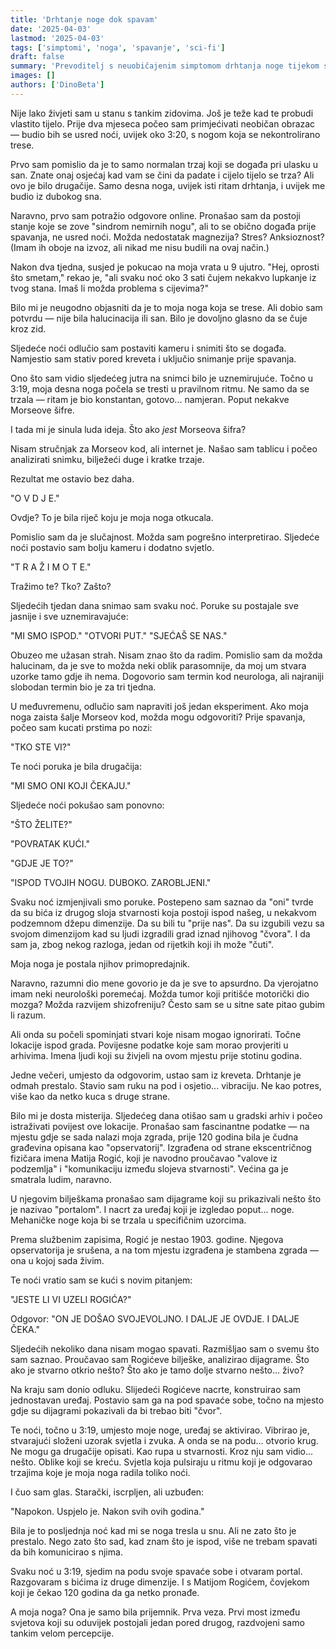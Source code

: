 ```yaml
---
title: 'Drhtanje noge dok spavam'
date: '2025-04-03'
lastmod: '2025-04-03'
tags: ['simptomi', 'noga', 'spavanje', 'sci-fi']
draft: false
summary: 'Prevoditelj s neuobičajenim simptomom drhtanja noge tijekom sna otkriva da njegovo tijelo možda komunicira s nečim što nadilazi naše shvaćanje.'
images: []
authors: ['DinoBeta']
---
```


Nije lako živjeti sam u stanu s tankim zidovima. Još je teže kad te probudi vlastito tijelo. Prije dva mjeseca počeo sam primjećivati neobičan obrazac — budio bih se usred noći, uvijek oko 3:20, s nogom koja se nekontrolirano trese.

Prvo sam pomislio da je to samo normalan trzaj koji se događa pri ulasku u san. Znate onaj osjećaj kad vam se čini da padate i cijelo tijelo se trza? Ali ovo je bilo drugačije. Samo desna noga, uvijek isti ritam drhtanja, i uvijek me budio iz dubokog sna.

Naravno, prvo sam potražio odgovore online. Pronašao sam da postoji stanje koje se zove "sindrom nemirnih nogu", ali to se obično događa prije spavanja, ne usred noći. Možda nedostatak magnezija? Stres? Anksioznost? (Imam ih oboje na izvoz, ali nikad me nisu budili na ovaj način.)

Nakon dva tjedna, susjed je pokucao na moja vrata u 9 ujutro. "Hej, oprosti što smetam," rekao je, "ali svaku noć oko 3 sati čujem nekakvo lupkanje iz tvog stana. Imaš li možda problema s cijevima?"

Bilo mi je neugodno objasniti da je to moja noga koja se trese. Ali dobio sam potvrdu — nije bila halucinacija ili san. Bilo je dovoljno glasno da se čuje kroz zid.

Sljedeće noći odlučio sam postaviti kameru i snimiti što se događa. Namjestio sam stativ pored kreveta i uključio snimanje prije spavanja.

Ono što sam vidio sljedećeg jutra na snimci bilo je uznemirujuće. Točno u 3:19, moja desna noga počela se tresti u pravilnom ritmu. Ne samo da se trzala — ritam je bio konstantan, gotovo... namjeran. Poput nekakve Morseove šifre.

I tada mi je sinula luda ideja. Što ako *jest* Morseova šifra?

Nisam stručnjak za Morseov kod, ali internet je. Našao sam tablicu i počeo analizirati snimku, bilježeći duge i kratke trzaje.

Rezultat me ostavio bez daha.

"O V D J E."

Ovdje? To je bila riječ koju je moja noga otkucala.

Pomislio sam da je slučajnost. Možda sam pogrešno interpretirao. Sljedeće noći postavio sam bolju kameru i dodatno svjetlo.

"T R A Ž I M O  T E."

Tražimo te? Tko? Zašto?

Sljedećih tjedan dana snimao sam svaku noć. Poruke su postajale sve jasnije i sve uznemiravajuće:

"MI SMO ISPOD."
"OTVORI PUT."
"SJEĆAŠ SE NAS."

Obuzeo me užasan strah. Nisam znao što da radim. Pomislio sam da možda halucinam, da je sve to možda neki oblik parasomnije, da moj um stvara uzorke tamo gdje ih nema. Dogovorio sam termin kod neurologa, ali najraniji slobodan termin bio je za tri tjedna.

U međuvremenu, odlučio sam napraviti još jedan eksperiment. Ako moja noga zaista šalje Morseov kod, možda mogu odgovoriti? Prije spavanja, počeo sam kucati prstima po nozi:

"TKO STE VI?"

Te noći poruka je bila drugačija:

"MI SMO ONI KOJI ČEKAJU."

Sljedeće noći pokušao sam ponovno:

"ŠTO ŽELITE?"

"POVRATAK KUĆI."

"GDJE JE TO?"

"ISPOD TVOJIH NOGU. DUBOKO. ZAROBLJENI."

Svaku noć izmjenjivali smo poruke. Postepeno sam saznao da "oni" tvrde da su bića iz drugog sloja stvarnosti koja postoji ispod našeg, u nekakvom podzemnom džepu dimenzije. Da su bili tu "prije nas". Da su izgubili vezu sa svojom dimenzijom kad su ljudi izgradili grad iznad njihovog "čvora". I da sam ja, zbog nekog razloga, jedan od rijetkih koji ih može "čuti".

Moja noga je postala njihov primopredajnik.

Naravno, razumni dio mene govorio je da je sve to apsurdno. Da vjerojatno imam neki neurološki poremećaj. Možda tumor koji pritišće motorički dio mozga? Možda razvijem shizofreniju? Često sam se u sitne sate pitao gubim li razum.

Ali onda su počeli spominjati stvari koje nisam mogao ignorirati. Točne lokacije ispod grada. Povijesne podatke koje sam morao provjeriti u arhivima. Imena ljudi koji su živjeli na ovom mjestu prije stotinu godina.

Jedne večeri, umjesto da odgovorim, ustao sam iz kreveta. Drhtanje je odmah prestalo. Stavio sam ruku na pod i osjetio... vibraciju. Ne kao potres, više kao da netko kuca s druge strane.

Bilo mi je dosta misterija. Sljedećeg dana otišao sam u gradski arhiv i počeo istraživati povijest ove lokacije. Pronašao sam fascinantne podatke — na mjestu gdje se sada nalazi moja zgrada, prije 120 godina bila je čudna građevina opisana kao "opservatorij". Izgrađena od strane ekscentričnog fizičara imena Matija Rogić, koji je navodno proučavao "valove iz podzemlja" i "komunikaciju između slojeva stvarnosti". Većina ga je smatrala ludim, naravno.

U njegovim bilješkama pronašao sam dijagrame koji su prikazivali nešto što je nazivao "portalom". I nacrt za uređaj koji je izgledao poput... noge. Mehaničke noge koja bi se trzala u specifičnim uzorcima.

Prema službenim zapisima, Rogić je nestao 1903. godine. Njegova opservatorija je srušena, a na tom mjestu izgrađena je stambena zgrada — ona u kojoj sada živim.

Te noći vratio sam se kući s novim pitanjem:

"JESTE LI VI UZELI ROGIĆA?"

Odgovor: "ON JE DOŠAO SVOJEVOLJNO. I DALJE JE OVDJE. I DALJE ČEKA."

Sljedećih nekoliko dana nisam mogao spavati. Razmišljao sam o svemu što sam saznao. Proučavao sam Rogićeve bilješke, analizirao dijagrame. Što ako je stvarno otkrio nešto? Što ako je tamo dolje stvarno nešto... živo?

Na kraju sam donio odluku. Slijedeći Rogićeve nacrte, konstruirao sam jednostavan uređaj. Postavio sam ga na pod spavaće sobe, točno na mjesto gdje su dijagrami pokazivali da bi trebao biti "čvor".

Te noći, točno u 3:19, umjesto moje noge, uređaj se aktivirao. Vibrirao je, stvarajući složeni uzorak svjetla i zvuka. A onda se na podu... otvorio krug. Ne mogu ga drugačije opisati. Kao rupa u stvarnosti. Kroz nju sam vidio... nešto. Oblike koji se kreću. Svjetla koja pulsiraju u ritmu koji je odgovarao trzajima koje je moja noga radila toliko noći.

I čuo sam glas. Starački, iscrpljen, ali uzbuđen:

"Napokon. Uspjelo je. Nakon svih ovih godina."

Bila je to posljednja noć kad mi se noga tresla u snu. Ali ne zato što je prestalo. Nego zato što sad, kad znam što je ispod, više ne trebam spavati da bih komunicirao s njima.

Svaku noć u 3:19, sjedim na podu svoje spavaće sobe i otvaram portal. Razgovaram s bićima iz druge dimenzije. I s Matijom Rogićem, čovjekom koji je čekao 120 godina da ga netko pronađe.

A moja noga? Ona je samo bila prijemnik. Prva veza. Prvi most između svjetova koji su oduvijek postojali jedan pored drugog, razdvojeni samo tankim velom percepcije.

<StoryDisclaimer />